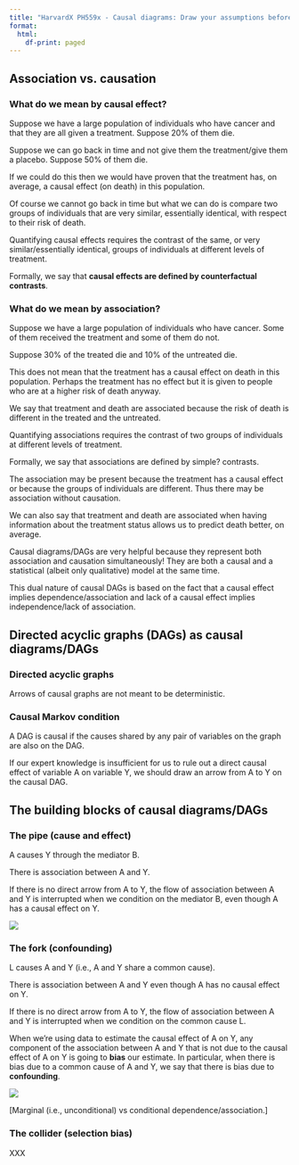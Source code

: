```yaml
---
title: "HarvardX PH559x - Causal diagrams: Draw your assumptions before your conclusions"
format:
  html:
    df-print: paged
---
```


## Association vs. causation

### What do we mean by causal effect?

Suppose we have a large population of individuals who have cancer and that they are all given a treatment. Suppose 20% of them die.

Suppose we can go back in time and not give them the treatment/give them a placebo. Suppose 50% of them die.

If we could do this then we would have proven that the treatment has, on average, a causal effect (on death) in this population.

Of course we cannot go back in time but what we can do is compare two groups of individuals that are very similar, essentially identical, with respect to their risk of death.

Quantifying causal effects requires the contrast of the same, or very similar/essentially identical, groups of individuals at different levels of treatment.

Formally, we say that **causal effects are defined by counterfactual contrasts**.

### What do we mean by association?

Suppose we have a large population of individuals who have cancer. Some of them received the treatment and some of them do not.

Suppose 30% of the treated die and 10% of the untreated die.

This does not mean that the treatment has a causal effect on death in this population. Perhaps the treatment has no effect but it is given to people who are at a higher risk of death anyway.

We say that treatment and death are associated because the risk of death is different in the treated and the untreated.

Quantifying associations requires the contrast of two groups of individuals at different levels of treatment.

Formally, we say that associations are defined by simple? contrasts.

The association may be present because the treatment has a causal effect or because the groups of individuals are different. Thus there may be association without causation.

We can also say that treatment and death are associated when having information about the treatment status allows us to predict death better, on average.

Causal diagrams/DAGs are very helpful because they represent both association and causation simultaneously! They are both a causal and a statistical (albeit only qualitative) model at the same time.

This dual nature of causal DAGs is based on the fact that a causal effect implies dependence/association and lack of a causal effect implies independence/lack of association.

## Directed acyclic graphs (DAGs) as causal diagrams/DAGs

### Directed acyclic graphs

Arrows of causal graphs are not meant to be deterministic.

### Causal Markov condition

A DAG is causal if the causes shared by any pair of variables on the graph are also on the DAG.

If our expert knowledge is insufficient for us to rule out a direct causal effect of variable A on variable Y, we should draw an arrow from A to Y on the causal DAG.

## The building blocks of causal diagrams/DAGs

### The pipe (cause and effect)

A causes Y through the mediator B.

There is association between A and Y.

If there is no direct arrow from A to Y, the flow of association between A and Y is interrupted when we condition on the mediator B, even though A has a causal effect on Y.

![](images/image-1379316732.png)

### The fork (confounding)

L causes A and Y (i.e., A and Y share a common cause).

There is association between A and Y even though A has no causal effect on Y.

If there is no direct arrow from A to Y, the flow of association between A and Y is interrupted when we condition on the common cause L.

When we're using data to estimate the causal effect of A on Y, any component of the association between A and Y that is not due to the causal effect of A on Y is going to **bias** our estimate. In particular, when there is bias due to a common cause of A and Y, we say that there is bias due to **confounding**.

![](images/image-2110736205.png)

\[Marginal (i.e., unconditional) vs conditional dependence/association.\]

### The collider (selection bias)

XXX
